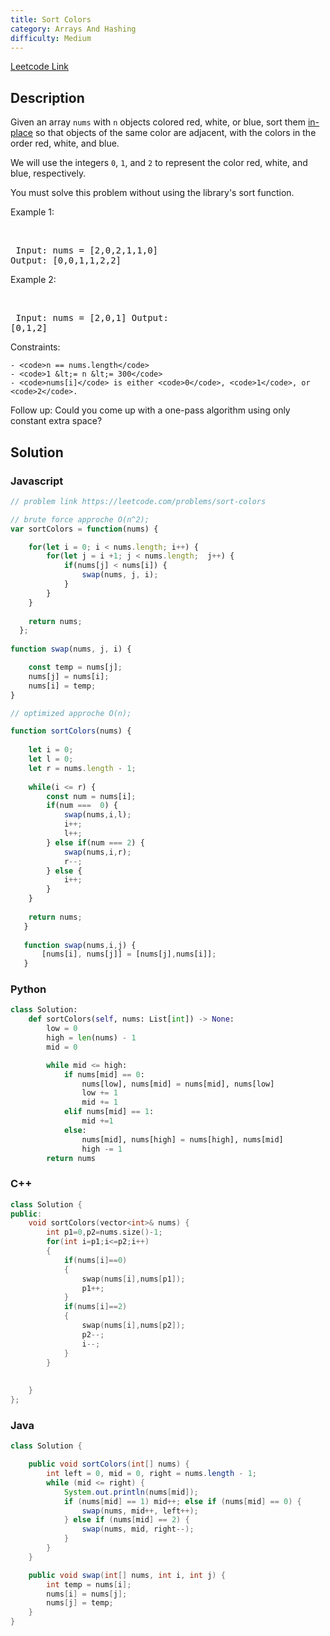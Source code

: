 ```yaml
---
title: Sort Colors
category: Arrays And Hashing
difficulty: Medium
---
```


<Callout>

[Leetcode Link](https://leetcode.com/problems/sort-colors)

</Callout>

## Description
Given an array <code>nums</code> with <code>n</code> objects colored red, white, or blue, sort them <a href="https://en.wikipedia.org/wiki/In-place_algorithm" target="_blank">in-place</a> so that objects of the same color are adjacent, with the colors in the order red, white, and blue.

We will use the integers <code>0</code>, <code>1</code>, and <code>2</code> to represent the color red, white, and blue, respectively.

You must solve this problem without using the library&#39;s sort function.

 
Example 1:

<br /><pre className="overflow-x-auto">
Input: nums = [2,0,2,1,1,0]
Output: [0,0,1,1,2,2]
</pre>

Example 2:

<br /><pre className="overflow-x-auto">
Input: nums = [2,0,1]
Output: [0,1,2]
</pre>

 
Constraints:


	- <code>n == nums.length</code>
	- <code>1 &lt;= n &lt;= 300</code>
	- <code>nums[i]</code> is either <code>0</code>, <code>1</code>, or <code>2</code>.


 
Follow up: Could you come up with a one-pass algorithm using only constant extra space?


## Solution

### Javascript
```javascript
// problem link https://leetcode.com/problems/sort-colors

// brute force approche O(n^2);
var sortColors = function(nums) {

    for(let i = 0; i < nums.length; i++) {
        for(let j = i +1; j < nums.length;  j++) {
            if(nums[j] < nums[i]) {
                swap(nums, j, i);
            }
        }
    }  
  
    return nums;
  };
  
function swap(nums, j, i) {

    const temp = nums[j];
    nums[j] = nums[i];
    nums[i] = temp;
}

// optimized approche O(n);

function sortColors(nums) {
 
    let i = 0;
    let l = 0;
    let r = nums.length - 1;
   
    while(i <= r) {
        const num = nums[i];
        if(num ===  0) {
            swap(nums,i,l);
            i++;
            l++;
        } else if(num === 2) {
            swap(nums,i,r);
            r--;
        } else {
            i++;
        }
    } 
   
    return nums;
   }
   
   function swap(nums,i,j) {
       [nums[i], nums[j]] = [nums[j],nums[i]];
   }

```
### Python
```python
class Solution:
    def sortColors(self, nums: List[int]) -> None:
        low = 0
        high = len(nums) - 1
        mid = 0

        while mid <= high:
            if nums[mid] == 0:
                nums[low], nums[mid] = nums[mid], nums[low]
                low += 1
                mid += 1
            elif nums[mid] == 1:
                mid +=1
            else:
                nums[mid], nums[high] = nums[high], nums[mid]
                high -= 1
        return nums

```
### C++
```cpp
class Solution {
public:
    void sortColors(vector<int>& nums) {
        int p1=0,p2=nums.size()-1;
        for(int i=p1;i<=p2;i++)
        {
            if(nums[i]==0)
            {
                swap(nums[i],nums[p1]);
                p1++;
            }
            if(nums[i]==2)
            {
                swap(nums[i],nums[p2]);
                p2--;
                i--;
            }
        }
        
        
    }
};

```
### Java
```java
class Solution {

    public void sortColors(int[] nums) {
        int left = 0, mid = 0, right = nums.length - 1;
        while (mid <= right) {
            System.out.println(nums[mid]);
            if (nums[mid] == 1) mid++; else if (nums[mid] == 0) {
                swap(nums, mid++, left++);
            } else if (nums[mid] == 2) {
                swap(nums, mid, right--);
            }
        }
    }

    public void swap(int[] nums, int i, int j) {
        int temp = nums[i];
        nums[i] = nums[j];
        nums[j] = temp;
    }
}

```



